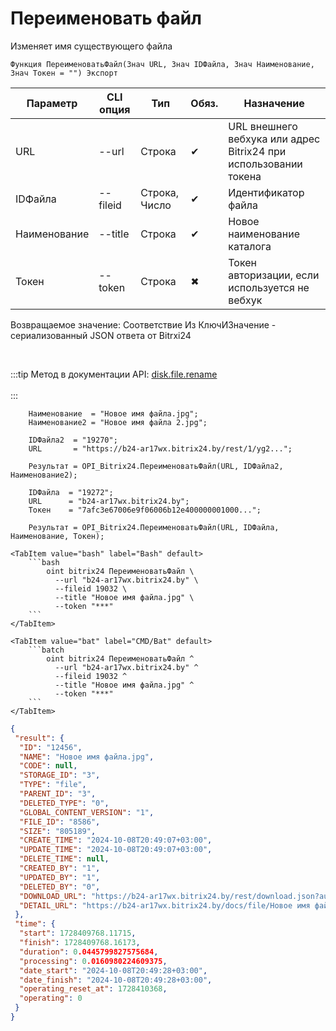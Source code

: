 ﻿---
sidebar_position: 10
---


# Переименовать файл
 Изменяет имя существующего файла



`Функция ПереименоватьФайл(Знач URL, Знач IDФайла, Знач Наименование, Знач Токен = "") Экспорт`

  | Параметр | CLI опция | Тип | Обяз. | Назначение |
  |-|-|-|-|-|
  | URL | --url | Строка | &#x2714; | URL внешнего вебхука или адрес Bitrix24 при использовании токена |
  | IDФайла | --fileid | Строка, Число | &#x2714; | Идентификатор файла |
  | Наименование | --title | Строка | &#x2714; | Новое наименование каталога |
  | Токен | --token | Строка | &#x2716; | Токен авторизации, если используется не вебхук |

  
  Возвращаемое значение:   Соответствие Из КлючИЗначение - сериализованный JSON ответа от Bitrxi24

<br/>

:::tip
Метод в документации API: [disk.file.rename](https://dev.1c-bitrix.ru/rest_help/disk/file/disk_file_rename.php)<br/>
<br/>
:::
<br/>


```bsl title="Пример использования для 1С:Предприятие/OneScript"
    Наименование  = "Новое имя файла.jpg";
    Наименование2 = "Новое имя файла 2.jpg";

    IDФайла2  = "19270";
    URL       = "https://b24-ar17wx.bitrix24.by/rest/1/yg2...";

    Результат = OPI_Bitrix24.ПереименоватьФайл(URL, IDФайла2, Наименование2);

    IDФайла  = "19272";
    URL      = "b24-ar17wx.bitrix24.by";
    Токен    = "7afc3e67006e9f06006b12e400000001000...";

    Результат = OPI_Bitrix24.ПереименоватьФайл(URL, IDФайла, Наименование, Токен);
```
    

 <Tabs>
  
    <TabItem value="bash" label="Bash" default>
        ```bash
            oint bitrix24 ПереименоватьФайл \
              --url "b24-ar17wx.bitrix24.by" \
              --fileid 19032 \
              --title "Новое имя файла.jpg" \
              --token "***"
        ```
    </TabItem>
  
    <TabItem value="bat" label="CMD/Bat" default>
        ```batch
            oint bitrix24 ПереименоватьФайл ^
              --url "b24-ar17wx.bitrix24.by" ^
              --fileid 19032 ^
              --title "Новое имя файла.jpg" ^
              --token "***"
        ```
    </TabItem>
</Tabs>


```json title="Результат"
{
 "result": {
  "ID": "12456",
  "NAME": "Новое имя файла.jpg",
  "CODE": null,
  "STORAGE_ID": "3",
  "TYPE": "file",
  "PARENT_ID": "3",
  "DELETED_TYPE": "0",
  "GLOBAL_CONTENT_VERSION": "1",
  "FILE_ID": "8586",
  "SIZE": "805189",
  "CREATE_TIME": "2024-10-08T20:49:07+03:00",
  "UPDATE_TIME": "2024-10-08T20:49:07+03:00",
  "DELETE_TIME": null,
  "CREATED_BY": "1",
  "UPDATED_BY": "1",
  "DELETED_BY": "0",
  "DOWNLOAD_URL": "https://b24-ar17wx.bitrix24.by/rest/download.json?auth=717e0567006e9f06006b12e400000001000007c2ebc8f80264531d4fc09a27052a7fe2&token=disk%7CaWQ9MTI0NTYmXz0xZHBCejhXckNpOWU1ZG5jMkZxZjBVNk9SanZsUXdteg%3D%3D%7CImRvd25sb2FkfGRpc2t8YVdROU1USTBOVFltWHoweFpIQkNlamhYY2tOcE9XVTFaRzVqTWtaeFpqQlZOazlTYW5ac1VYZHRlZz09fDcxN2UwNTY3MDA2ZTlmMDYwMDZiMTJlNDAwMDAwMDAxMDAwMDA3YzJlYmM4ZjgwMjY0NTMxZDRmYzA5YTI3MDUyYTdmZTIi.yt63TwECmy6%2ByDHbR76o7wwehiKGWsmQvYN3lRJ%2BHjA%3D",
  "DETAIL_URL": "https://b24-ar17wx.bitrix24.by/docs/file/Новое имя файла.jpg"
 },
 "time": {
  "start": 1728409768.11715,
  "finish": 1728409768.16173,
  "duration": 0.0445799827575684,
  "processing": 0.0160980224609375,
  "date_start": "2024-10-08T20:49:28+03:00",
  "date_finish": "2024-10-08T20:49:28+03:00",
  "operating_reset_at": 1728410368,
  "operating": 0
 }
}
```
